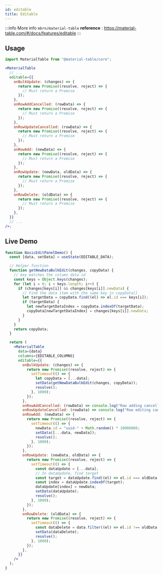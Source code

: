 ```yaml
---
id: editable
title: Editable
---
```



:::info More info
`mbrn/material-table` **reference** : https://material-table.com/#/docs/features/editable
:::

## Usage

```jsx
import MaterialTable from "@material-table/core";

<MaterialTable
  // ...
  editable={{
    onBulkUpdate: (changes) => {
      return new Promise((resolve, reject) => {
        // Must return a Promise
      });
    },
    onRowAddCancelled: (rowData) => {
      return new Promise((resolve, reject) => {
        // Must return a Promise
      });
    },
    onRowUpdateCancelled: (rowData) => {
      return new Promise((resolve, reject) => {
        // Must return a Promise
      });
    },
    onRowAdd: (newData) => {
      return new Promise((resolve, reject) => {
        // Must return a Promise
      });
    },
    onRowUpdate: (newData, oldData) => {
      return new Promise((resolve, reject) => {
        // Must return a Promise
      });
    },
    onRowDelete: (oldData) => {
      return new Promise((resolve, reject) => {
        // Must return a Promise
      });
    },
  }}
  // ...
/>;
```

## Live Demo

<InfoBannerAboutGlobalVarsInDemos />

```jsx live
function BasicEditPanelDemo() {
  const [data, setData] = useState(EDITABLE_DATA);

  // Helper function
  function getNewDataBulkEdit(changes, copyData) {
    // key matches the column data id
    const keys = Object.keys(changes);
    for (let i = 0; i < keys.length; i++) {
      if (changes[keys[i]] && changes[keys[i]].newData) {
        // Find the data item with the same key in copyData[]
        let targetData = copyData.find((el) => el.id === keys[i]);
        if (targetData) {
          let newTargetDataIndex = copyData.indexOf(targetData);
          copyData[newTargetDataIndex] = changes[keys[i]].newData;
        }
      }
    }
    return copyData;
  }

  return (
    <MaterialTable
      data={data}
      columns={EDITABLE_COLUMNS}
      editable={{
        onBulkUpdate: (changes) => {
          return new Promise((resolve, reject) => {
            setTimeout(() => {
              let copyData = [...data];
              setData(getNewDataBulkEdit(changes, copyData));
              resolve();
            }, 1000);
          });
        },
        onRowAddCancelled: (rowData) => console.log("Row adding cancelled"),
        onRowUpdateCancelled: (rowData) => console.log("Row editing cancelled"),
        onRowAdd: (newData) => {
          return new Promise((resolve, reject) => {
            setTimeout(() => {
              newData.id = "uuid-" + Math.random() * 10000000;
              setData([...data, newData]);
              resolve();
            }, 1000);
          });
        },
        onRowUpdate: (newData, oldData) => {
          return new Promise((resolve, reject) => {
            setTimeout(() => {
              const dataUpdate = [...data];
              // In dataUpdate, find target
              const target = dataUpdate.find((el) => el.id === oldData.id);
              const index = dataUpdate.indexOf(target);
              dataUpdate[index] = newData;
              setData(dataUpdate);
              resolve();
            }, 1000);
          });
        },
        onRowDelete: (oldData) => {
          return new Promise((resolve, reject) => {
            setTimeout(() => {
              const dataDelete = data.filter((el) => el.id !== oldData.id);
              setData(dataDelete);
              resolve();
            }, 1000);
          });
        },
      }}
    />
  );
}
```
